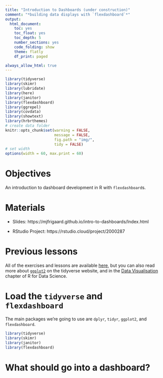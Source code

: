 ```yaml
---
title: "Introduction to Dashboards (under construction)"
comment: "*building data displays with `flexdashboard`*"
output:
  html_document:
    toc: yes
    toc_float: yes
    toc_depth: 5
    number_sections: yes
    code_folding: show
    theme: flatly
    df_print: paged

always_allow_html: true
---
```



```r
library(tidyverse)
library(skimr)
library(lubridate)
library(here)
library(janitor)
library(flexdashboard)
library(ggrepel)
library(covdata)
library(showtext)
library(hrbrthemes)
# create data folder
knitr::opts_chunk$set(warning = FALSE,
                      message = FALSE,
                      fig.path = "img/",
                      tidy = FALSE)
# set width
options(width = 60, max.print = 60)
```

# Objectives

An introduction to dashboard development in R with `flexdashboard`s. 

# Materials

- Slides: https://mjfrigaard.github.io/intro-to-dashboards/Index.html 

- RStudio Project: https://rstudio.cloud/project/2000287

# Previous lessons

All of the exercises and lessons are available [here](https://mjfrigaard.github.io/r-meetup-tutorials/), but you can also read more about [`ggplot2`](https://ggplot2.tidyverse.org/index.html) on the tidyverse website, and in the [Data Visualisation](https://r4ds.had.co.nz/data-visualisation.html) chapter of R for Data Science.

# Load the `tidyverse` and `flexdashboard`

The main packages we're going to use are `dplyr`, `tidyr`, `ggplot2`, and `flexdashboard`. 


```r
library(tidyverse)
library(skimr)
library(janitor)
library(flexdashboard)
```

# What should go into a dashboard?

